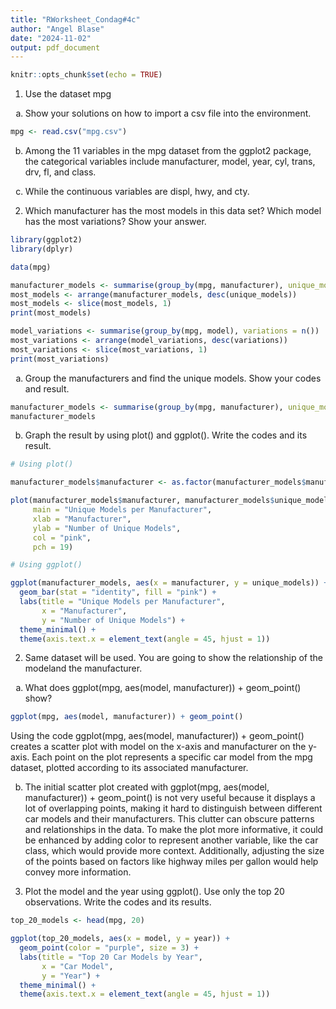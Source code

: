 ```yaml
---
title: "RWorksheet_Condag#4c"
author: "Angel Blase"
date: "2024-11-02"
output: pdf_document
---
```


```r
knitr::opts_chunk$set(echo = TRUE)
```

1. Use the dataset mpg

a. Show your solutions on how to import a csv file into the environment.
```r
mpg <- read.csv("mpg.csv")
```

b. Among the 11 variables in the mpg dataset from the ggplot2 package, the categorical variables include manufacturer, model, year, cyl, trans, drv, fl, and class.


c. While the continuous variables are displ, hwy, and cty.


2. Which manufacturer has the most models in this data set? Which model has the most variations?
Show your answer.
```r
library(ggplot2)
library(dplyr)

data(mpg)

manufacturer_models <- summarise(group_by(mpg, manufacturer), unique_models = n_distinct(model))
most_models <- arrange(manufacturer_models, desc(unique_models))
most_models <- slice(most_models, 1)
print(most_models)

model_variations <- summarise(group_by(mpg, model), variations = n())
most_variations <- arrange(model_variations, desc(variations))
most_variations <- slice(most_variations, 1)
print(most_variations)

```

a. Group the manufacturers and find the unique models. Show your codes and result.
```r
manufacturer_models <- summarise(group_by(mpg, manufacturer), unique_models = n_distinct(model))
manufacturer_models
```

b. Graph the result by using plot() and ggplot(). Write the codes and its result.
```r
# Using plot()

manufacturer_models$manufacturer <- as.factor(manufacturer_models$manufacturer)

plot(manufacturer_models$manufacturer, manufacturer_models$unique_models, 
     main = "Unique Models per Manufacturer", 
     xlab = "Manufacturer", 
     ylab = "Number of Unique Models", 
     col = "pink", 
     pch = 19)
```
```r
# Using ggplot()

ggplot(manufacturer_models, aes(x = manufacturer, y = unique_models)) +
  geom_bar(stat = "identity", fill = "pink") +
  labs(title = "Unique Models per Manufacturer", 
       x = "Manufacturer", 
       y = "Number of Unique Models") +
  theme_minimal() +
  theme(axis.text.x = element_text(angle = 45, hjust = 1))
```

2. Same dataset will be used. You are going to show the relationship of the modeland the manufacturer.

a. What does ggplot(mpg, aes(model, manufacturer)) + geom_point() show?
```r
ggplot(mpg, aes(model, manufacturer)) + geom_point()
```
Using the code ggplot(mpg, aes(model, manufacturer)) + geom_point() creates a scatter plot with model on the x-axis and manufacturer on the y-axis. Each point on the plot represents a specific car model from the mpg dataset, plotted according to its associated manufacturer.


b. The initial scatter plot created with ggplot(mpg, aes(model, manufacturer)) + geom_point() is not very useful because it displays a lot of overlapping points, making it hard to distinguish between different car models and their manufacturers. This clutter can obscure patterns and relationships in the data. To make the plot more informative, it could be enhanced by adding color to represent another variable, like the car class, which would provide more context. Additionally, adjusting the size of the points based on factors like highway miles per gallon would help convey more information.


3. Plot the model and the year using ggplot(). Use only the top 20 observations. Write the codes and
its results.
```r
top_20_models <- head(mpg, 20)

ggplot(top_20_models, aes(x = model, y = year)) +
  geom_point(color = "purple", size = 3) +
  labs(title = "Top 20 Car Models by Year",
       x = "Car Model",
       y = "Year") +
  theme_minimal() +
  theme(axis.text.x = element_text(angle = 45, hjust = 1))
```

